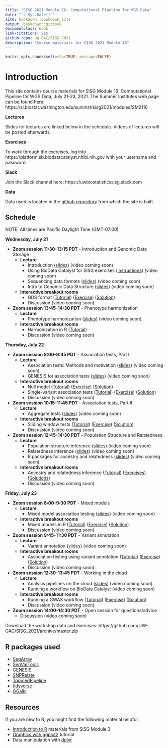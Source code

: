 ```yaml
---
title: "SISG 2021 Module 16: Computational Pipeline for WGS Data"
date: "`r Sys.Date()`"
site: bookdown::bookdown_site
output: bookdown::gitbook
documentclass: book
link-citations: yes
github-repo: UW-GAC/SISG_2021
description: "Course materials for SISG 2021 Module 16"
---
```


```r
knitr::opts_chunk$set(echo=TRUE, message=FALSE)
```

# Introduction

This site contains course materials for SISG Module 16: Computational Pipeline for WGS Data, July 21-23, 2021. The Summer Institutes web page can be found here: https://si.biostat.washington.edu/suminst/sisg2021/modules/SM2116

**Lectures**

Slides for lectures are linked below in the schedule. Videos of lectures will be posted afterwards.

**Exercises**

To work through the exercises, log into https://platform.sb.biodatacatalyst.nhlbi.nih.gov with your username and password.

**Slack**

Join the Slack channel here: https://uwbiostatisticssisg.slack.com

**Data**

Data used is located in the [github repository](https://github.com/UW-GAC/SISG_2021) from which the site is built.


## Schedule

NOTE: All times are Pacific Daylight Time (GMT-07:00)

**Wednesday, July 21**

- **Zoom session 11:30-13:15 PDT** - Introduction and Genomic Data Storage
    - **Lecture**
        - Introduction ([slides]()) (video coming soon)
        - Using BioData Catalyst for SISG exercises ([instructions](https://docs.google.com/document/d/1nLMjNRYffphWl89XVEPbH5NHLbUDW4SK7ikeEcHbixo/edit?usp=sharing)) (video coming soon)
        - Sequencing data formats ([slides](https://drive.google.com/file/d/1w_dEobxo6kzloQlIuHW_lUnwkPCYK-RP/view?usp=sharing)) (video coming soon)
        - Intro to Genomic Data Structure  ([slides](https://drive.google.com/file/d/1_p6-peb89ppi54gsDEapRdHcRVaq3IAX/view?usp=sharing)) (video coming soon)
    - **Interactive breakout rooms**
        - GDS format ([Tutorial](https://uw-gac.github.io/SISG_2021/gds-format.html)) ([Exercise](https://uw-gac.github.io/SISG_2021/gds-format.html#exercises)) ([Solution](https://uw-gac.github.io/SISG_2021/gds-format.html#solutions))
        - Discussion (video coming soon)
        
- **Zoom session 13:45-14:30 PDT** - Phenotype harmonization
    - **Lecture**
        - Phenotype harmonization  ([slides]()) (video coming soon)
    - **Interactive breakout rooms**
        - Harmonization in R ([Tutorial](https://uw-gac.github.io/SISG_2021/phenotype-harmonization.html))
        - Discussion (video coming soon)

**Thursday, July 22**

- **Zoom session 8:00-9:45 PDT** - Association tests, Part I
    - **Lecture**
        - Association tests: Methods and motivation  ([slides]()) (video coming soon)
        - GENESIS for association tests  ([slides](https://drive.google.com/file/d/1LPGKgrhFb2Yzty-bTDsX9vlTxifsLcPl/view?usp=sharing)) (video coming soon)
    - **Interactive breakout rooms**
        - Null model ([Tutorial](https://uw-gac.github.io/SISG_2021/association-tests-part-i.html)) ([Exercise](https://uw-gac.github.io/SISG_2021/association-tests-part-i.html#exercise)) ([Solution](https://uw-gac.github.io/SISG_2021/association-tests-part-i.html#solution))
        - Single-variant association tests ([Tutorial](https://uw-gac.github.io/SISG_2021/association-tests-part-i.html#single-variant-association-tests)) ([Exercise](https://uw-gac.github.io/SISG_2021/association-tests-part-i.html#exercise-1)) ([Solution](https://uw-gac.github.io/SISG_2021/association-tests-part-i.html#solution-1))
        - Discussion (video coming soon)
        
- **Zoom session 10:15-11:45 PDT** - Association tests, Part II
    - **Lecture**
        - Aggregate tests ([slides]()) (video coming soon)
    - **Interactive breakout rooms**
        - Sliding window tests ([Tutorial](https://uw-gac.github.io/SISG_2021/association-tests-part-ii.html)) ([Exercise](https://uw-gac.github.io/SISG_2021/association-tests-part-ii.html#exercise-2)) ([Solution](https://uw-gac.github.io/SISG_2021/association-tests-part-ii.html#solution-2))
        - Discussion (video coming soon)
        
- **Zoom session 12:45-14:30 PDT** - Population Structure and Relatedness
    - **Lecture**
        - Population structure inference  ([slides]()) (video coming soon)
        - Relatedness inference  ([slides]()) (video coming soon)
        - R packages for ancestry and relatedness  ([slides](https://drive.google.com/file/d/1RMHcoe3lrK02tZ2Vy_B7XQEZChSlgpTh/view?usp=sharing)) (video coming soon)
    - **Interactive breakout rooms**
        - Ancestry and relatedness inference ([Tutorial](https://uw-gac.github.io/SISG_2021/ancestry-and-relatedness-inference.html)) ([Exercises](https://uw-gac.github.io/SISG_2021/ancestry-and-relatedness-inference.html#exercises-1)) ([Solutions](https://uw-gac.github.io/SISG_2021/ancestry-and-relatedness-inference.html#solutions-1))
        - Discussion (video coming soon)

**Friday, July 23**

- **Zoom session 8:00-9:30 PDT** - Mixed models
    - **Lecture**
        - Mixed model association testing  ([slides]()) (video coming soon)
    - **Interactive breakout rooms**
        - Mixed models in R ([Tutorial](https://uw-gac.github.io/SISG_2021/mixed-models.html)) ([Exercise](https://uw-gac.github.io/SISG_2021/mixed-models.html#exercise-3)) ([Solution](https://uw-gac.github.io/SISG_2021/mixed-models.html#solution-3))
        - Discussion (video coming soon)
        
- **Zoom session 9:45-11:30 PDT** - Variant annotation
    - **Lecture**
        - Variant annotation ([slides]()) (video coming soon)
    - **Interactive breakout rooms**
        - Association testing using variant annotation ([Tutorial](https://uw-gac.github.io/SISG_2021/variant-annotation.html)) ([Exercise]()) ([Solution]())
        - Discussion (video coming soon)
        
- **Zoom session 12:30-13:45 PDT** - Working in the cloud
    - **Lecture**
        - Analysis pipelines on the cloud   ([slides]()) (video coming soon)
        - Running a workflow on BioData Catalyst (video coming soon)
    - **Interactive breakout rooms**
        - Running a GWAS workflow ([Tutorial](https://uw-gac.github.io/SISG_2021/exercises-running-a-gwas-workflow.html)) ([Exercise]()) ([Solution]())
        - Discussion (video coming soon)
        
- **Zoom session 14:00-14:30 PDT** - Open session for questions/advice
    - Discussion (video coming soon)



Download the workshop data and exercises: https://github.com/UW-GAC/SISG_2021/archive/master.zip

## R packages used

- [SeqArray](http://bioconductor.org/packages/release/bioc/html/SeqArray.html)
- [SeqVarTools](http://bioconductor.org/packages/release/bioc/html/SeqVarTools.html)
- [GENESIS](http://bioconductor.org/packages/release/bioc/html/GENESIS.html)
- [SNPRelate](http://bioconductor.org/packages/release/bioc/html/SNPRelate.html)
- [TopmedPipeline](https://github.com/UW-GAC/analysis_pipeline/tree/master/TopmedPipeline)
- [tidyverse](https://www.tidyverse.org)
- [GGally](https://cran.r-project.org/web/packages/GGally)


## Resources

If you are new to R, you might find the following material helpful:

- [Introduction to R](http://faculty.washington.edu/kenrice/rintro/indexSEA15.shtml) materials from SISG Module 3
- [Graphics with ggplot2](http://workbooks.iq.harvard.edu/R/Rgraphics/Rgraphics.html) tutorial
- Data manipulation with [dplyr](http://dplyr.tidyverse.org/)

